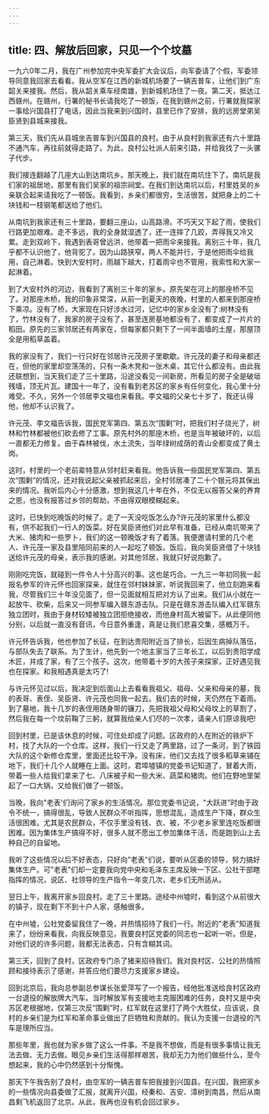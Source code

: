 ```yaml
---
---
---
```

title: 四、解放后回家，只见一个个坟墓
---



一九六0年二月，我在广州参加完中央军委扩大会议后，向军委请了个假，军委领导同意我回家去看看。我从空军在江西的新城机场要了一辆吉普车，让他们到广东韶关来接我。然后，我从韶关乘车经南雄，到新城机场住了一夜。第二天，抵达江西赣州。在赣州，行署的秘书长请我吃了一顿饭，在我到赣州之前，行署就我探家一事给兴国县打了电话，因此当我来到兴国时，县里已作了安排，我的远房堂弟吴臣贤到县城来接我。

第三天，我们先从县城坐吉普车到兴国县的良村。由于从良村到我家还有六十里路不通汽车，再往前就得走路了。为此，良村公社派人前来引路，并给我找了一头骡子代步。

我们接连翻越了几座大山到达南坑乡。那天晚上，我们就在南坑住下了。南坑是我们家的祖居地，那里有我们吴家的祖宗祠堂。在我们到达南坑以后，村里姓吴的乡亲联合起来请我吃了一顿饭。我看到，乡亲们都很穷，生活很苦，就把身上的二十块钱和一枝钢笔都送给了他们。

从南坑到我家还有三十里路，要翻三座山，山高路滑。不巧天又下起了雨，使我们行路更加艰难。走不多远，我的全身就湿透了，还一连摔了几跤，弄得我又冷又累。走到双岭下，我遇到表哥曾远洪，他带着一把雨伞来接我。离别三十年，我几乎都不认识他了，他背驼了。因为山路狭窄，两人不能并行，于是他把雨伞给我用，自己淋着。快到大安村时，雨越下越大，打着雨伞也不管用，我索性和大家一起淋着。

到了大安村外的河边，我看到了离别三十年的家乡。原先架在河上的那座桥不见了。对那座木桥，我的印象非常深，从前一到夏天的夜晚，村里的人都来到那座桥下乘凉。没有了桥，大家现在只好涉水过河，记忆中的家乡全没有了:树林没有了，竹林没有了，我家的房子没有了，甚至连房基地都没有了，都变成了一片片的稻田。原先的三家邻居还有两家在，但每家都只剩下了一间半面墙的土屋，那屋顶全是用稻草盖着。

我的家没有了，我们一行只好在邻居许元茂房子里歇歇。许元茂的妻子和母亲都还在，但他的家里却空荡荡的，只有一条木凳和一张木桌，其它什么都没有。由此我还联想到，当天我们走了三十里路，沿途没看见一间新房，所看见的房子全是破垣残墙，顶无片瓦。建国十一年了，没有看到老苏区的家乡有任何变化，我心里十分难受。不久，另外一个邻居李文福也来看我。李文福的父亲七十岁了，我还认得他，他却不认识我了。

许元茂、李文福告诉我，国民党军第四、第五次“围剿”时，把我们村子烧光了，树林和竹林都被他们砍去修了工事。原先村外的那座木桥，也是当年被破坏的，以后一直都无力修复。由于森林被伐，水土流失，当年绿树成荫的青山全都变成了黄土岗。

这时，村里的一个老前辈特意从邻村赶来看我。他告诉我一些国民党军第四、第五次“围剿”的情况，还对我说起父亲被抓起来后，全村邻居凑了二十个银元将其保出来的情况。我听后内心十分感激，想到我这几十年在外，不仅无以报答父亲的养育之恩，也没有报答过乡邻的帮助，不由得双眼模糊起来。

这时，已快到吃晚饭的时候了。走了一天没吃饭怎么办?许元茂的家里什么都没有，供不起我们一行人的饭菜。好在吴臣贤他们对此早有准备，已经从南坑带来了大米、猪肉和一些罗卜，我们的这一顿晚饭才有了着落。我便邀请村里的几个老人、许元茂一家及县里陪同前来的人一起吃了顿饭。饭后，我向吴臣贤借了十块钱送给许元茂的母亲，表示我的感谢。对其他邻居，我就只好说抱歉了。

刚刚吃完饭，就碰到一件令人十分高兴的事。这也是巧合。一九三一年初同我一起报名参军的许元怀也回家探亲，就住在邻村妹妹家，听说我回来了，他立刻跑来看我，尽管我们三十年没见面了，但一见面就相互把对方认了出来。我们从小就在一起放牛、砍柴，后来又一同参军编入赣东游击队。只是在赣东游击队编入红军赣东独立团时，我由于身材较矮被独立团拒绝接收，而他身村高大被留下。从此便同他分别，以后就一直没有音讯，今日意外重逢，真是让我们悲喜交集，感概万千。

许元怀告诉我，他也参加了长征，在到达贵阳附近当了排长，后因生病掉队落伍，与部队失去了联系。为了生计，他先到一个地主家当了三年长工，以后到贵阳学成木匠，并成了家，有了三个孩子。这次，他带着十岁的大孩子来探家，正好遇见我也在探家。和我相遇真是太巧了!

与许元怀见过以后，我决定到后面山上去看看我祖父、祖母、父亲和母亲的墓，我的表哥、表侄、吴臣贤、许元茂也同我一起去。我们去的时候，天仍然在下着雨。到了墓地，我十几岁的表侄用随身带的镰刀，先把我祖父母和父母坟上的草割了，然后我在每一个坟前鞠了三躬，就算我给亲人们尽的一次孝，请亲人们原谅我吧!

回到村里，已是该休息的时候，可住处却成了问题。区政府的人在附近的铁炉下村，找了大队的一个仓库。这样，我们一行又走了两里路，过了一条河，到了铁园大队的这个新修仓库里，里面还比较干净。没有床，他们又去找了很多稻草来铺在地下，我们十几个人就睡在上面。这时，君埠墟镇的党委书记知道了，冒着大雨，带着一些人给我们拿来了七、八床被子和一些大米、蔬菜和猪肉。他们在野地里架起了一口大锅，又给我们做了一顿饭。

当晚，我向"老表'们询问了家乡的生活情况。那位党委书记说，"大跃进"时由于政令不统一，搞得很乱，导致人民群众不听指挥，思想混乱，造成生产下降，群众生活很困难。尤其是农民群众，不仅手里没有钱、衣、被，不少老乡家里连吃饭都很困难。因为集体生产搞得不好，很多人就不愿出工参加集体干活，而是跑到山上去种自己的自留地。

我听了这些情况以后不好表态，只好向"老表"们说，要听从区委的领导，努力搞好集体生产。可"老表"们却一定要我向党中央和毛泽东主席反映一下区、公社干部瞎指挥的情况，说区、社领导的生产指令一年变几次，老乡们无所适从。

翌日上午，我离开家乡回良村。走了三十里路。途经中州墟时，看到这个从前很大的镇子，现在剩下不到十户人家，感触很多。

在中州墟，公社党委留我住了一晚，并热情招待了我们一行。附近的"老表"知道我来了，纷纷来看我，向我反映意见，我要良村区党委的同志也一起听一听。但是，对他们说的许多问题，我都无法表态，只有含糊其词。

第三天，回到了良村，区政府专门杀了猪来招待我们。我对良村区、公社的热情照顾和接待表示了感谢，并答应他们要尽力支援家乡建设。

回到北京后，我向总参副总参谋长张爱萍写了一个报告，经他批准送给良村区政府一台退役的解放牌大汽车。当时解放军有支援地主克服困难的任务，良村又是中央苏区老根据地，仅第三次反“围剿”时，红军就在这里打了两个大胜仗，应该说，良村的乡亲们是为红军和革命事业做出了巨牺牲和贡献的。我认为支援一台退役的汽车是理所应当。

那些年里，我也就为家乡做了这么一件事。不是我不想做，而是有很多事情让我无法去做、无力去做。眼见乡亲们生活得那样艰苦，我却无力为他们做些什么，至今想起来，我的心中仍然感到十分惭愧。

那天下午我告别了良村，由空军的一辆吉普车把我接到兴国县。在兴国，我把家乡的一些情况向县委做了汇报，就离开兴国，经秦和、吉安、漳树到南昌，然后从南昌剩飞机返回了北京。从此，我再也没有机会回过家乡。